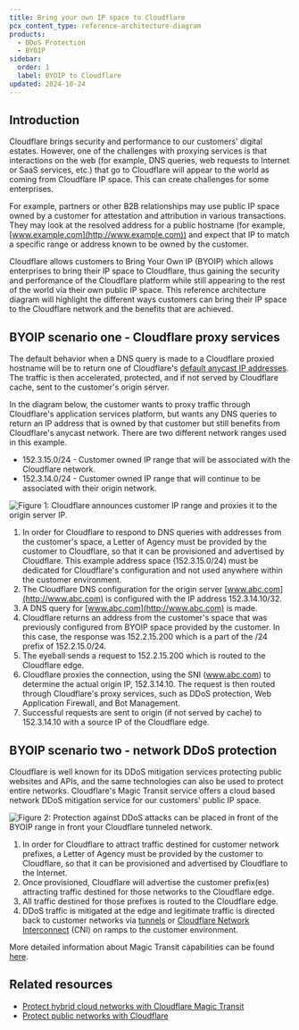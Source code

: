 ```yaml
---
title: Bring your own IP space to Cloudflare
pcx_content_type: reference-architecture-diagram
products:
  - DDoS Protection
  - BYOIP
sidebar:
  order: 1
  label: BYOIP to Cloudflare
updated: 2024-10-24
---
```


## Introduction

Cloudflare brings security and performance to our customers' digital estates. However, one of the challenges with proxying services is that interactions on the web (for example, DNS queries, web requests to Internet or SaaS services, etc.) that go to Cloudflare will appear to the world as coming from Cloudflare IP space. This can create challenges for some enterprises.

For example, partners or other B2B relationships may use public IP space owned by a customer for attestation and attribution in various transactions. They may look at the resolved address for a public hostname (for example, [www.example.com](http://www.example.com)) and expect that IP to match a specific range or address known to be owned by the customer.

Cloudflare allows customers to Bring Your Own IP (BYOIP) which allows enterprises to bring their IP space to Cloudflare, thus gaining the security and performance of the Cloudflare platform while still appearing to the rest of the world via their own public IP space. This reference architecture diagram will highlight the different ways customers can bring their IP space to the Cloudflare network and the benefits that are achieved.

## BYOIP scenario one \- Cloudflare proxy services

The default behavior when a DNS query is made to a Cloudflare proxied hostname will be to return one of Cloudflare's [default anycast IP addresses](https://www.cloudflare.com/ips/). The traffic is then accelerated, protected, and if not served by Cloudflare cache, sent to the customer's origin server.

In the diagram below, the customer wants to proxy traffic through Cloudflare's application services platform, but wants any DNS queries to return an IP address that is owned by that customer but still benefits from Cloudflare's anycast network. There are two different network ranges used in this example.

- 152.3.15.0/24 \- Customer owned IP range that will be associated with the Cloudflare network.
- 152.3.14.0/24 \- Customer owned IP range that will continue to be associated with their origin network.

![Figure 1: Cloudflare announces customer IP range and proxies it to the origin server IP.](~/assets/images/reference-architecture/bring-your-own-ip-space-to-cloudflare/figure1.svg "Figure 1: Cloudflare announces customer IP range and proxies it to the origin server IP.")

1. In order for Cloudflare to respond to DNS queries with addresses from the customer's space, a Letter of Agency must be provided by the customer to Cloudflare, so that it can be provisioned and advertised by Cloudflare. This example address space (152.3.15.0/24) must be dedicated for Cloudflare's configuration and not used anywhere within the customer environment.
2. The Cloudflare DNS configuration for the origin server [www.abc.com](http://www.abc.com) is configured with the IP address 152.3.14.10/32.
3. A DNS query for [www.abc.com](http://www.abc.com) is made.
4. Cloudflare returns an address from the customer's space that was previously configured from BYOIP space provided by the customer. In this case, the response was 152.2.15.200 which is a part of the /24 prefix of 152.2.15.0/24.
5. The eyeball sends a request to 152.2.15.200 which is routed to the Cloudflare edge.
6. Cloudflare proxies the connection, using the SNI (www.abc.com) to determine the actual origin IP, 152.3.14.10. The request is then routed through Cloudflare's proxy services, such as DDoS protection, Web Application Firewall, and Bot Management.
7. Successful requests are sent to origin (if not served by cache) to 152.3.14.10 with a source IP of the Cloudflare edge.

## BYOIP scenario two \- network DDoS protection

Cloudflare is well known for its DDoS mitigation services protecting public websites and APIs, and the same technologies can also be used to protect entire networks. Cloudflare's Magic Transit service offers a cloud based network DDoS mitigation service for our customers' public IP space.

![Figure 2: Protection against DDoS attacks can be placed in front of the BYOIP range in front your Cloudflare tunneled network.](~/assets/images/reference-architecture/bring-your-own-ip-space-to-cloudflare/figure2.svg "Figure 2: Protection against DDoS attacks can be placed in front of the BYOIP range in front your Cloudflare tunneled network.")

1. In order for Cloudflare to attract traffic destined for customer network prefixes, a Letter of Agency must be provided by the customer to Cloudflare, so that it can be provisioned and advertised by Cloudflare to the Internet.
2. Once provisioned, Cloudflare will advertise the customer prefix(es) attracting traffic destined for those networks to the Cloudflare edge.
3. All traffic destined for those prefixes is routed to the Cloudflare edge.
4. DDoS traffic is mitigated at the edge and legitimate traffic is directed back to customer networks via [tunnels](/magic-wan/) or [Cloudflare Network Interconnect](/network-interconnect/) (CNI) on ramps to the customer environment.

More detailed information about Magic Transit capabilities can be found [here](/reference-architecture/architectures/magic-transit/).

## Related resources

- [Protect hybrid cloud networks with Cloudflare Magic Transit](/reference-architecture/diagrams/network/protect-hybrid-cloud-networks-with-cloudflare-magic-transit/)
- [Protect public networks with Cloudflare](/reference-architecture/diagrams/network/protect-public-networks-with-cloudflare/)
